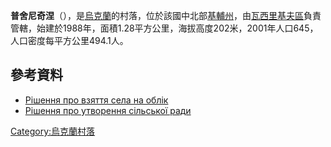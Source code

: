 {{coord|50|5|34|N|30|12|17|E|scale:30000|display=title}}

'''普舍尼奇涅'''（{{lang-uk|Пшеничне}}），是[[烏克蘭|烏克蘭]]的村落，位於該國中北部[[基輔州|基輔州]]，由[[瓦西里基夫區|瓦西里基夫區]]負責管轄，始建於1988年，面積1.28平方公里，海拔高度202米，2001年人口645，人口密度每平方公里494.1人。

==參考資料==
* [http://w1.c1.rada.gov.ua/pls/z7502/A036?rdat1=22.09.2008&vf7551=1282 Рішення про взяття села на облік]{{dead link|date=2018年3月 |bot=InternetArchiveBot |fix-attempted=yes }}
* [http://w1.c1.rada.gov.ua/pls/z7502/A036?rdat1=22.09.2008&vf7551=1455 Рішення про утворення сільської ради]{{dead link|date=2018年3月 |bot=InternetArchiveBot |fix-attempted=yes }}

{{Ukraine-geo-stub}}
[[Category:烏克蘭村落|Category:烏克蘭村落]]